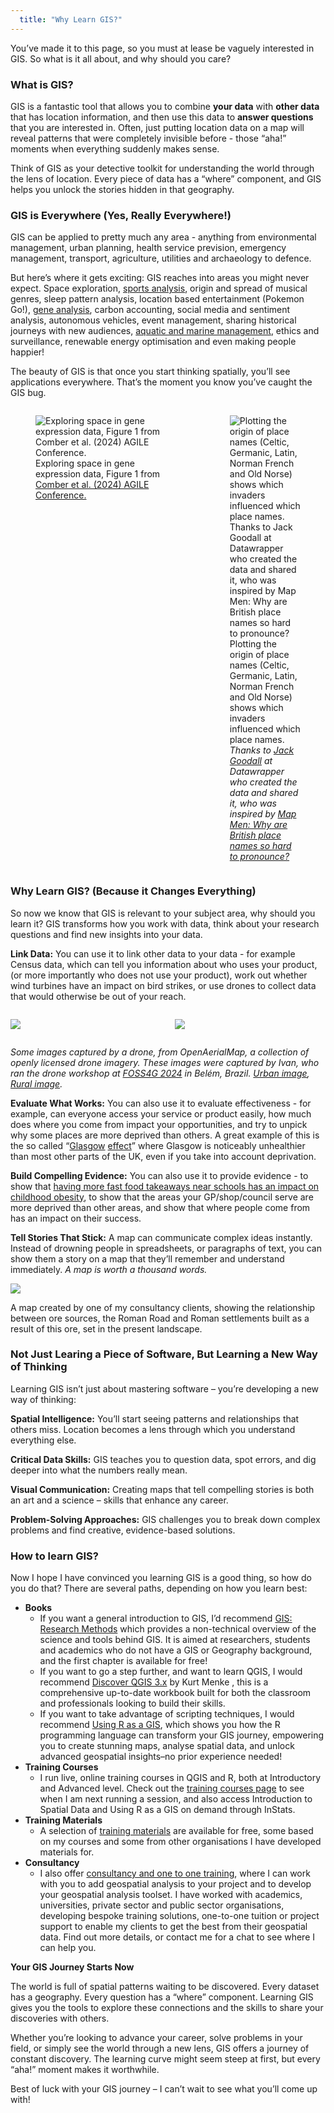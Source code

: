 ```yaml
---
  title: "Why Learn GIS?"
---
```


You've made it to this page, so you must at lease be vaguely interested in GIS. So what is it all about, and why should you care?

### What is GIS?

GIS is a fantastic tool that allows you to combine **your data** with **other data** that has location information, and then use this data to **answer questions** that you are interested in. Often, just putting location data on a map will reveal patterns that were completely invisible before - those "aha!" moments when everything suddenly makes sense. 

Think of GIS as your detective toolkit for understanding the world through the lens of location. Every piece of data has a "where" component, and GIS helps you unlock the stories hidden in that geography.

### GIS is Everywhere (Yes, Really Everywhere!)

GIS can be applied to pretty much any area - anything from environmental management, urban planning, health service prevision, emergency management, transport, agriculture, utilities and archaeology to defence. 

But here's where it gets exciting: GIS reaches into areas you might never expect. Space exploration, [sports analysis](https://www.esri.com/news/arcuser/0708/gisports.html), origin and spread of musical genres, sleep pattern analysis, location based entertainment (Pokemon Go!), [gene analysis](https://agile-giss.copernicus.org/articles/5/21/2024/), carbon accounting, social media and sentiment analysis, autonomous vehicles, event management, sharing historical journeys with new audiences, [aquatic and marine management](https://www.mdpi.com/2076-2615/13/22/3525), ethics and surveillance, renewable energy optimisation and even making people happier!

The beauty of GIS is that once you start thinking spatially, you'll see applications everywhere. That's the moment you know you've caught the GIS bug.

:::: columns
::: {.column width="60%"}



![Exploring space in gene expression data, Figure 1 from [Comber et al. (2024) AGILE Conference.](https://agile-giss.copernicus.org/articles/5/21/2024/) ](images/lex-comber-Spatial-Transcriptomics.png)


:::
::: {.column width="40%"}

![Plotting the origin of place names (Celtic, Germanic, Latin, Norman French and Old Norse) shows which invaders influenced which place names. *Thanks to [Jack Goodall](https://www.datawrapper.de/blog/british-place-names-pronunciation-origin) at Datawrapper who created the data and shared it, who was inspired by [Map Men: Why are British place names so hard to pronounce?](https://www.youtube.com/watch?v=uYNzqgU7na4)*](images/place-name-map-origin-crop.png)

:::
::::

### Why Learn GIS? (Because it Changes Everything)

So now we know that GIS is relevant to your subject area, why should you learn it? GIS transforms how you work with data, think about your research questions and find new insights into your data. 

**Link Data:** You can use it to link other data to your data - for example Census data, which can tell you information about who uses your product, (or more importantly who does not use your product), work out whether wind turbines have an impact on bird strikes, or use drones to collect data that would otherwise be out of your reach. 

:::: columns
::: {.column width="50%"}

![](images/belem-drone-image-urban.jpg)



:::
::: {.column width="50%"}

![](images/belem-drone-image-rural.jpg)

:::
::::

*Some images captured by a drone, from OpenAerialMap, a collection of openly licensed drone imagery. These images were captured by Ivan, who ran the drone workshop at [FOSS4G 2024](https://nickbearman.github.io/blog/2025-01-foss4g-belem-brazil/) in Belém, Brazil. [Urban image](https://map.openaerialmap.org/#/-48.493995666503906,-1.471662800708106,11/square/2101110310002/6755a2609da8040001df9959?_k=cd7lbr), [Rural image](https://map.openaerialmap.org/#/-48.406105041503906,-1.471662800708106,11/square/2101110310012?_k=dgqjjm). *

**Evaluate What Works:** You can also use it to evaluate effectiveness - for example, can everyone access your service or product easily, how much does where you come from impact your opportunities, and try to unpick why some places are more deprived than others. A great example of this is the so called "[Glasgow](https://theconversation.com/sick-scotland-snp-plans-to-deal-with-health-inequality-are-lukewarm-at-best-59294) [effect](https://www.theguardian.com/society/2012/nov/06/mystery-glasgow-health-problems)" where Glasgow is noticeably unhealthier than most other parts of the UK, even if you take into account deprivation.  

**Build Compelling Evidence:** You can also use it to provide evidence - to show that [having more fast food takeaways near schools has an impact on childhood obesity](https://www.bmj.com/content/348/bmj.g1464), to show that the areas your GP/shop/council serve are more deprived than other areas, and show that where people come from has an impact on their success. 

**Tell Stories That Stick:** A map can communicate complex ideas instantly. Instead of drowning people in spreadsheets, or paragraphs of text, you can show them a story on a map that they'll remember and understand immediately. *A map is worth a thousand words.*

![](https://nickbearman.github.io/images/damian-map-1.png)

A map created by one of my consultancy clients, showing the relationship between ore sources, the Roman Road and Roman settlements built as a result of this ore, set in the present landscape. 

### Not Just Learing a Piece of Software, But Learning a New Way of Thinking

Learning GIS isn't just about mastering software – you're developing a new way of thinking:

**Spatial Intelligence:** You'll start seeing patterns and relationships that others miss. Location becomes a lens through which you understand everything else.

**Critical Data Skills:** GIS teaches you to question data, spot errors, and dig deeper into what the numbers really mean.

**Visual Communication:** Creating maps that tell compelling stories is both an art and a science – skills that enhance any career.

**Problem-Solving Approaches:** GIS challenges you to break down complex problems and find creative, evidence-based solutions.

### How to learn GIS?

Now I hope I have convinced you learning GIS is a good thing, so how do you do that? There are several paths, depending on how you learn best:

- **Books** 
	- If you want a general introduction to GIS, I'd recommend [GIS: Research Methods](gis-research-methods.html) which provides a non-technical overview of the science and tools behind GIS. It is aimed at researchers, students and academics who do not have a GIS or Geography background, and the first chapter is available for free!
	- If you want to go a step further, and want to learn QGIS, I would recommend [Discover QGIS 3.x](https://locatepress.com/book/dq32) by Kurt Menke , this is a comprehensive up-to-date workbook built for both the classroom and professionals looking to build their skills.
	- If you want to take advantage of scripting techniques, I would recommend [Using R as a GIS](rgis.html), which shows you how the R programming language can transform your GIS journey, empowering you to create stunning maps, analyse spatial data, and unlock advanced geospatial insights–no prior experience needed!
	
- **Training Courses**
	- I run live, online training courses in QGIS and R, both at Introductory and Advanced level. Check out the [training courses page](training-courses.html) to see when I am next running a session, and also access Introduction to Spatial Data and Using R as a GIS on demand through InStats. 
	
- **Training Materials**
	- A selection of [training materials](training-materials.html) are available for free, some based on my courses and some from other organisations I have developed materials for. 
	
- **Consultancy**
	- I also offer [consultancy and one to one training](consultancy.html), where I can work with you to add geospatial analysis to your project and to develop your geospatial analysis toolset. I have worked with academics, universities, private sector and public sector organisations, developing bespoke training solutions, one-to-one tuition or project support to enable my clients to get the best from their geospatial data. Find out more details, or contact me for a chat to see where I can help you. 

**Your GIS Journey Starts Now**

The world is full of spatial patterns waiting to be discovered. Every dataset has a geography. Every question has a "where" component. Learning GIS gives you the tools to explore these connections and the skills to share your discoveries with others.

Whether you're looking to advance your career, solve problems in your field, or simply see the world through a new lens, GIS offers a journey of constant discovery. The learning curve might seem steep at first, but every "aha!" moment makes it worthwhile.

Best of luck with your GIS journey – I can't wait to see what you'll come up with!
